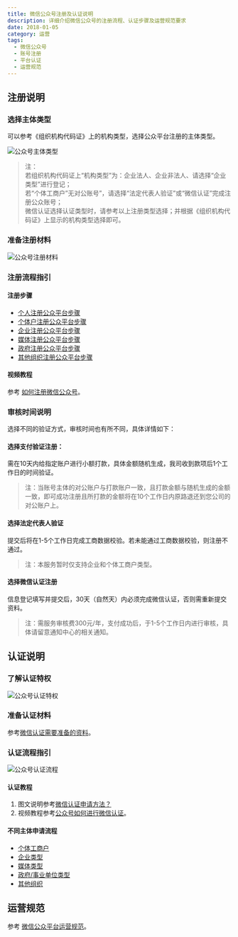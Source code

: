 ```yaml
---
title: 微信公众号注册及认证说明
description: 详细介绍微信公众号的注册流程、认证步骤及运营规范要求
date: 2018-01-05
category: 运营
tags:
  - 微信公众号
  - 账号注册
  - 平台认证
  - 运营规范
---
```


## 注册说明

### 选择主体类型

可以参考《组织机构代码证》上的机构类型，选择公众平台注册的主体类型。

![公众号主体类型](https://img.dava.cc/img/公众号主体类型.png)

> 注：  
> 若组织机构代码证上“机构类型”为：企业法人、企业非法人、请选择“企业类型”进行登记；  
> 若“个体工商户”无对公账号”，请选择“法定代表人验证”或“微信认证”完成注册公众账号；  
> 微信认证选择认证类型时，请参考以上注册类型选择；并根据《组织机构代码证》上显示的机构类型选择即可。

### 准备注册材料

![公众号注册材料](https://img.dava.cc/img/公众号注册材料.png)

### 注册流程指引

#### 注册步骤

- [个人注册公众平台步骤](https://kf.qq.com/faq/120911VrYVrA151009eIrYvy.html)
- [个体户注册公众平台步骤](https://kf.qq.com/faq/120911VrYVrA151009JB3i2Q.html)
- [企业注册公众平台步骤](https://kf.qq.com/faq/120911VrYVrA151013MfYvYV.html)
- [媒体注册公众平台步骤](https://kf.qq.com/faq/120911VrYVrA151013aMNfeQ.html)
- [政府注册公众平台步骤](https://kf.qq.com/faq/120911VrYVrA15100973ABZz.html)
- [其他组织注册公众平台步骤](https://kf.qq.com/faq/120911VrYVrA151013nYFZ7Z.html)

#### 视频教程

参考 [如何注册微信公众号](https://v.qq.com/x/page/o3356q7wjsu.html)。

### 审核时间说明

选择不同的验证方式，审核时间也有所不同，具体详情如下：

#### 选择支付验证注册：

需在10天内给指定账户进行小额打款，具体金额随机生成，我司收到款项后1个工作日的时间验证。

> 注：当账号主体的对公账户与打款账户一致，且打款金额与随机生成的金额一致，即可成功注册且所打款的金额将在10个工作日内原路退还到您公司的对公账户上。

#### 选择法定代表人验证

提交后将在1-5个工作日完成工商数据校验。若未能通过工商数据校验，则注册不通过。

> 注：本服务暂时仅支持企业和个体工商户类型。

#### 选择微信认证注册

信息登记填写并提交后，30天（自然天）内必须完成微信认证，否则需重新提交资料。

> 注：需服务审核费300元/年，支付成功后，于1-5个工作日内进行审核，具体请留意通知中心的相关通知。

## 认证说明

### 了解认证特权

![公众号认证特权](https://img.dava.cc/img/公众号认证特权.png)

### 准备认证材料

参考[微信认证需要准备的资料](https://kf.qq.com/faq/161219qAvQjM161219FNRn2y.html)。

### 认证流程指引

![公众号认证流程](https://img.dava.cc/img/公众号认证流程.png)

#### 认证教程

1. 图文说明参考[微信认证申请方法？](https://kf.qq.com/faq/161219Uj6jQF161219FB3Iz2.html)
2. 视频教程参考[公众号如何进行微信认证](https://v.qq.com/x/page/c3356836nh1.html)。

#### 不同主体申请流程

- [个体工商户](https://kf.qq.com/faq/161220rIzi2m161220ER7zEB.html)
- [企业类型](https://kf.qq.com/faq/161220Brem2Q161220uUjERB.html)
- [媒体类型](https://kf.qq.com/faq/161220ABZ3Ib161220U7NnIV.html)
- [政府/事业单位类型](https://kf.qq.com/faq/161220J3eEN7161220UzyEzi.html)
- [其他组织](https://kf.qq.com/faq/161220jUr2mE161220iARjuM.html)

## 运营规范

参考 [微信公众平台运营规范](https://mp.weixin.qq.com/mp/opshowpage?action=newoplaw)。

